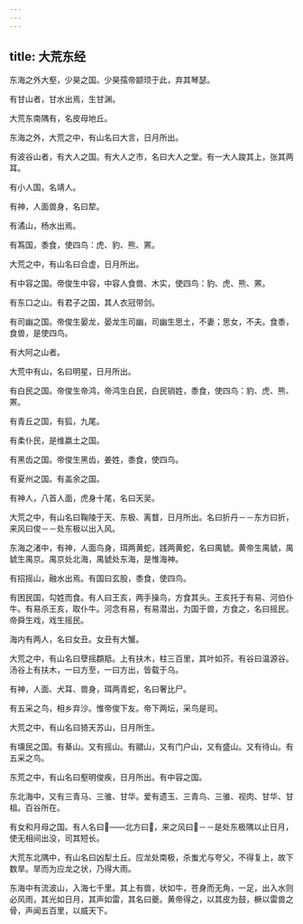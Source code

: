 ```yaml
---
---
---
```

title: 大荒东经
---


东海之外大壑，少昊之国。少昊孺帝颛顼于此，弃其琴瑟。

有甘山者，甘水出焉，生甘渊。

大荒东南隅有，名皮母地丘。

东海之外，大荒之中，有山名曰大言，日月所出。

有波谷山者，有大人之国。有大人之市，名曰大人之堂。有一大人踆其上，张其两耳。

有小人国，名靖人。

有神，人面兽身，名曰犂。

有潏山，杨水出焉。

有蒍国，黍食，使四鸟：虎、豹、熊、罴。

大荒之中，有山名曰合虚，日月所出。

有中容之国。帝俊生中容，中容人食兽、木实，使四鸟：豹、虎、熊、罴。

有东口之山。有君子之国，其人衣冠带剑。

有司幽之国。帝俊生晏龙，晏龙生司幽，司幽生思土，不妻；思女，不夫。食黍，食兽，是使四鸟。

有大阿之山者。

大荒中有山，名曰明星，日月所出。

有白民之国。帝俊生帝鸿，帝鸿生白民，白民销姓，黍食，使四鸟：豹、虎、熊、罴。

有青丘之国，有狐，九尾。

有柔仆民，是维嬴土之国。

有黑齿之国。帝俊生黑齿，姜姓，黍食，使四鸟。

有夏州之国。有盖余之国。

有神人，八首人面，虎身十尾，名曰天吴。

大荒之中，有山名曰鞠陵于天、东极、离瞀，日月所出。名曰折丹－－东方曰折，来风曰俊－－处东极以出入风。

东海之渚中，有神，人面鸟身，珥两黄蛇，践两黄蛇，名曰禺䝞。黄帝生禺䝞，禺䝞生禺京。禺京处北海，禺䝞处东海，是惟海神。

有招摇山，融水出焉。有国曰玄股，黍食，使四鸟。

有困民国，勾姓而食。有人曰王亥，两手操鸟，方食其头。王亥托于有易、河伯仆牛。有易杀王亥，取仆牛。河念有易，有易潜出，为国于兽，方食之，名曰摇民。帝舜生戏，戏生摇民。

海内有两人，名曰女丑。女丑有大蟹。

大荒之中，有山名曰孽摇頵羝。上有扶木，柱三百里，其叶如芥。有谷曰温源谷。汤谷上有扶木，一曰方至，一曰方出，皆载于乌。

有神，人面、犬耳、兽身，珥两青蛇，名曰奢比尸。

有五采之鸟，相乡弃沙。惟帝俊下友。帝下两坛，采鸟是司。

大荒之中，有山名曰猗天苏山，日月所生。

有壎民之国。有綦山。又有摇山。有䰝山，又有门户山，又有盛山。又有待山。有五采之鸟。

东荒之中，有山名曰壑明俊疾，日月所出。有中容之国。

东北海中，又有三青马、三骓、甘华。爱有遗玉、三青鸟、三骓、视肉、甘华、甘柤。百谷所在。

有女和月母之国。有人名曰𪂧——北方曰𪂧，来之风曰𤟇－－是处东极隅以止日月，使无相间出没，司其短长。

大荒东北隅中，有山名曰凶犁土丘。应龙处南极，杀蚩尤与夸父，不得复上，故下数旱。旱而为应龙之状，乃得大雨。

东海中有流波山，入海七千里。其上有兽，状如牛，苍身而无角，一足，出入水则必风雨，其光如日月，其声如雷，其名曰夔。黄帝得之，以其皮为鼓，橛以雷兽之骨，声闻五百里，以威天下。

